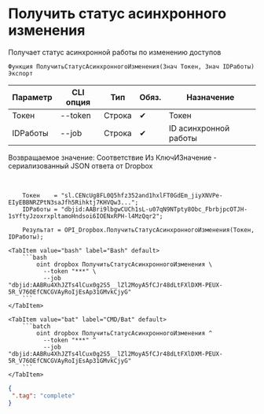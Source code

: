 ﻿---
sidebar_position: 5
---


# Получить статус асинхронного изменения
 Получает статус асинхронной работы по изменению доступов



`Функция ПолучитьСтатусАсинхронногоИзменения(Знач Токен, Знач IDРаботы) Экспорт`

  | Параметр | CLI опция | Тип | Обяз. | Назначение |
  |-|-|-|-|-|
  | Токен | --token | Строка | &#x2714; | Токен |
  | IDРаботы | --job | Строка | &#x2714; | ID асинхронной работы |

  
  Возвращаемое значение:   Соответствие Из КлючИЗначение - сериализованный JSON ответа от Dropbox

<br/>




```bsl title="Пример использования для 1С:Предприятие/OneScript"
    Токен    = "sl.CENcUg8FL0Q5hfz352and1hxlFT0GdEm_jiyXNVPe-EIyEBBNRZPtN3saJfh5Rihktj7KHVQw3...";
    IDРаботы = "dbjid:AABri9lbgwCUCh1sL-u07qN9NTpty8Obc_FbrbjpcOTJH-1sYftyJzoxrxpltamoHndsoi6IOENxRPH-l4MzQqr2";

    Результат = OPI_Dropbox.ПолучитьСтатусАсинхронногоИзменения(Токен, IDРаботы);
```
    

 <Tabs>
  
    <TabItem value="bash" label="Bash" default>
        ```bash
            oint dropbox ПолучитьСтатусАсинхронногоИзменения \
              --token "***" \
              --job "dbjid:AABRu4XhJZTs4lCux0g2S5__lZl2MoyA5fCJr48dLtFXlDXM-PEUX-5R_V76OEfCNCGVAyRoIjEsAp31GMvkCjyG"
        ```
    </TabItem>
  
    <TabItem value="bat" label="CMD/Bat" default>
        ```batch
            oint dropbox ПолучитьСтатусАсинхронногоИзменения ^
              --token "***" ^
              --job "dbjid:AABRu4XhJZTs4lCux0g2S5__lZl2MoyA5fCJr48dLtFXlDXM-PEUX-5R_V76OEfCNCGVAyRoIjEsAp31GMvkCjyG"
        ```
    </TabItem>
</Tabs>


```json title="Результат"
{
 ".tag": "complete"
}
```
